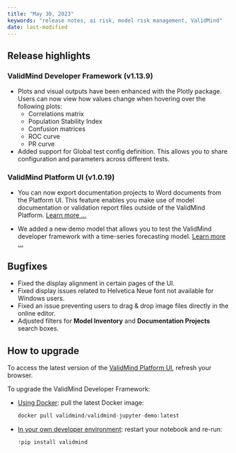 ```yaml
---
title: "May 30, 2023"
keywords: "release notes, ai risk, model risk management, ValidMind"
date: last-modified
---
```


## Release highlights

### ValidMind Developer Framework (v1.13.9)

- Plots and visual outputs have been enhanced with the Plotly package. Users can now view how values change when hovering over the following plots:
    - Correlations matrix
    - Population Stability Index
    - Confusion matrices
    - ROC curve
    - PR curve
- Added support for Global test config definition. This allows you to share configuration and parameters across different tests.

### ValidMind Platform UI (v1.0.19)

- You can now export documentation projects to Word documents from the Platform UI. This feature enables you make use of model documentation or validation report files outside of the ValidMind Platform. [Learn more ...](export-documentation.qmd)

- We added a new demo model that allows you to test the ValidMind developer framework with a time-series forecasting model. [Learn more ...](samples-jupyter-notebooks.qmd)

## Bugfixes

- Fixed the display alignment in certain pages of the UI.
- Fixed display issues related to Helvetica Neue font not available for Windows users.
- Fixed an issue preventing users to drag & drop image files directly in the online editor.
- Adjusted filters for **Model Inventory** and **Documentation Projects** search boxes.

## How to upgrade

To access the latest version of the [ValidMind Platform UI](http://app.prod.validmind.ai/), refresh your browser.

To upgrade the ValidMind Developer Framework:

- [Using Docker](try-developer-framework-with-docker.qmd): pull the latest Docker image:
    
    ```jsx
    docker pull validmind/validmind-jupyter-demo:latest
    
    ```
    
- [In your own developer environment](install-and-initialize-developer-framework.qmd): restart your notebook and re-run:
    
    ```python
    !pip install validmind
    ```